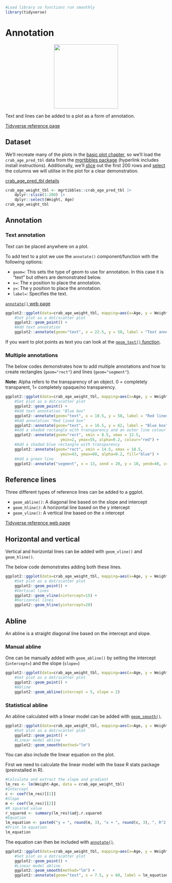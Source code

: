 ```r
#Load library so functions run smoothly
library(tidyverse)
```

# Annotation

<center>
![](images/ggplot2_annotation.png){style="width:200px"}
</center>

Text and lines can be added to a plot as a form of annotation.

[Tidyverse reference page](https://ggplot2.tidyverse.org//reference/index.html#annotations)

## Dataset

We'll recreate many of the plots in the [basic plot chapter](/ggplot2/basic_plot.qmd), so we'll load the `crab_age_pred_tbl` data from the [mgrtibbles package](/datasets/mgrtibbles.qmd) (hyperlink includes install instructions).
Additionally, we'll [slice](/dplyr/slice.qmd) out the first 200 rows and [select](/dplyr/select.qmd) the columns we will utilise in the plot for a clear demonstration.

[crab_age_pred_tbl details](https://github.com/m-gemmell/mgrtibbles/wiki/crab_age_pred_tbl)

```r
crab_age_weight_tbl <- mgrtibbles::crab_age_pred_tbl |>
    dplyr::slice(1:200) |>
    dplyr::select(Weight, Age)
crab_age_weight_tbl
```

## Annotation

### Text annotation

Text can be placed anywhere on a plot.

To add text to a plot we use the `annotate()` component/function with the following options:

- `geom=`: This sets the type of geom to use for annotation. In this case it is "text" but others are demonstrated below.
- `x=`: The x position to place the annotation.
- `y=`: The y position to place the annotation.
- `label=`: Specifies the text.

[`annotate()` web page](https://ggplot2.tidyverse.org//reference/scale_brewer.html)

```r
ggplot2::ggplot(data=crab_age_weight_tbl, mapping=aes(x=Age, y = Weight)) +
    #Set plot as a dot/scatter plot 
    ggplot2::geom_point() +
    #Add text annotation
    ggplot2::annotate(geom="text", x = 22.5, y = 50, label = "Text annotation")
```

If you want to plot points as text you can look at the [`geom_text()` function](https://ggplot2.tidyverse.org//reference/geom_text.html).

### Multiple annotations

The below codes demonstrates how to add multiple annotations and how to create rectangles (`geom="rect"`) and lines (`geom="segment"`).

__Note:__ Alpha refers to the transparency of an object. 0 = completely transparent, 1= completely opaque/no transparency.

```r
ggplot2::ggplot(data=crab_age_weight_tbl, mapping=aes(x=Age, y = Weight)) +
    #Set plot as a dot/scatter plot 
    ggplot2::geom_point() +
    #Add text annotation "Blue box"
    ggplot2::annotate(geom="text", x = 10.5, y = 58, label = "Red lined box", size = 7) +
    #Add annotation "Red lined box"
    ggplot2::annotate(geom="text", x = 16.5, y = 62, label = "Blue box", size = 7) +
    #Add a shaded rectangle with transparency and an outer line colour of red
    ggplot2::annotate(geom="rect", xmin = 8.5, xmax = 12.5, 
                        ymin=2, ymax=55, alpha=0.2, colour="red") +
    #Add a shaded blue rectangle with transparency
    ggplot2::annotate(geom="rect", xmin = 14.5, xmax = 18.5, 
                        ymin=43, ymax=60, alpha=0.2, fill="blue") +
    #Add a green line
    ggplot2::annotate("segment", x = 13, xend = 20, y = 10, yend=40, colour= "green" )
```

## Reference lines

Three different types of reference lines can be added to a ggplot.

- `geom_abline()`: A diagonal line based on the slope and intercept
- `geom_hline()`: A horizontal line based on the y intercept
- `geom_vline()`: A vertical line based on the x intercept

[Tidyverse reference web page](https://ggplot2.tidyverse.org//reference/geom_abline.html)

## Horizontal and vertical

Vertical and horizontal lines can be added with `geom_vline()` and `geom_hline()`.

The below code demonstrates adding both these lines.

```r
ggplot2::ggplot(data=crab_age_weight_tbl, mapping=aes(x=Age, y = Weight)) +
    #Set plot as a dot/scatter plot 
    ggplot2::geom_point() +
    #Vertical lines
    ggplot2::geom_vline(xintercept=15) +
    #Horizontal lines
    ggplot2::geom_hline(yintercept=20)
```

## Abline

An abline is a straight diagonal line based on the intercept and slope.

### Manual abline

One can be manually added with `geom_abline()` by setting the intercept (`intercept=`) and the slope (`slope=`)

```r
ggplot2::ggplot(data=crab_age_weight_tbl, mapping=aes(x=Age, y = Weight)) +
    #Set plot as a dot/scatter plot 
    ggplot2::geom_point() +
    #Abline
    ggplot2::geom_abline(intercept = 5, slope = 2)
```

### Statistical abline

An abline calculated with a linear model can be added with [`geom_smooth()`](/ggplot2/geom_others.qmd#smooth-line).

```r
ggplot2::ggplot(data=crab_age_weight_tbl, mapping=aes(x=Age, y = Weight)) +
    #Set plot as a dot/scatter plot 
    ggplot2::geom_point() +
    #Linear model abline
    ggplot2::geom_smooth(method="lm")
```

You can also include the linear equation on the plot.

First we need to calculate the linear model with the base R stats package (preinstalled in R).

```r
#Calculate and extract the slope and gradient
lm_res <- lm(Weight~Age, data = crab_age_weight_tbl)
#Intercept
c <- coef(lm_res)[[1]]
#Slope
m <- coef(lm_res)[[2]]
#R squared value
r_squared <- summary(lm_res)$adj.r.squared
#Equation
lm_equation <- paste0("y = ", round(m, 3), "x + ", round(c, 3), ", R^2 = ", round(r_squared, 3))
#Print lm equation
lm_equation
```

The equation can then be included with [`annotate()`](#text-annotation).

```r
ggplot2::ggplot(data=crab_age_weight_tbl, mapping=aes(x=Age, y = Weight)) +
    #Set plot as a dot/scatter plot 
    ggplot2::geom_point() +
    #Linear model abline
    ggplot2::geom_smooth(method="lm") +
    ggplot2::annotate(geom="text", x = 7.5, y = 60, label = lm_equation)
```






